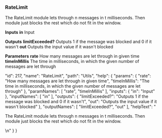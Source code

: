 ### RateLimit

The RateLimit module lets through n messages in t milliseconds. Then module just blocks the rest which do not fit in the window.

**Inputs**
**in**
Input


**Outputs**
**limitExceeded?**
Outputs 1 if the message was blocked and 0 if it wasn't
**out**
Outputs the input value if it wasn't blocked


**Parameters**
**rate**
How many messages are let through in given time
**timeInMillis**
The time in milliseconds, in which the given number of messages are let through


  "id": 217,
  "name": "RateLimit",
  "path": "Utils",
  "help": {
    "params": {
      "rate": "How many messages are let through in given time",
      "timeInMillis": "The time in milliseconds, in which the given number of messages are let through"
    },
    "paramNames": [
      "rate",
      "timeInMillis"
    ],
    "inputs": {
      "in": "Input"
    },
    "inputNames": [
      "in"
    ],
    "outputs": {
      "limitExceeded?": "Outputs 1 if the message was blocked and 0 if it wasn't",
      "out": "Outputs the input value if it wasn't blocked"
    },
    "outputNames": [
      "limitExceeded?",
      "out"
    ],
    "helpText": "<p>The RateLimit module lets through n messages in t milliseconds. Then module just blocks the rest which do not fit in the window.</p>\n"
  }
}